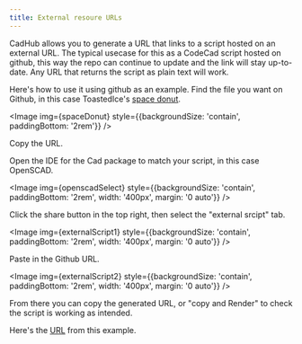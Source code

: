 ```yaml
---
title: External resoure URLs
---
```




CadHub allows you to generate a URL that links to a script hosted on an external URL.
The typical usecase for this as a CodeCad script hosted on github, this way the repo can continue to update and the link will stay up-to-date.
Any URL that returns the script as plain text will work.

Here's how to use it using github as an example.
Find the file you want on Github, in this case ToastedIce's [space donut](https://github.com/toastedice/random_openscad_creations_I_made/blob/main/donut/spacedonut.scad).

<Image img={spaceDonut} style={{backgroundSize: 'contain', paddingBottom: '2rem'}} />

Copy the URL.

Open the IDE for the Cad package to match your script, in this case OpenSCAD.

<Image img={openscadSelect} style={{backgroundSize: 'contain', paddingBottom: '2rem', width: '400px', margin: '0 auto'}} />

Click the share button in the top right, then select the "external srcipt" tab.

<Image img={externalScript1} style={{backgroundSize: 'contain', paddingBottom: '2rem', width: '400px', margin: '0 auto'}} />

Paste in the Github URL.

<Image img={externalScript2} style={{backgroundSize: 'contain', paddingBottom: '2rem', width: '400px', margin: '0 auto'}} />

From there you can copy the generated URL, or "copy and Render" to check the script is working as intended.

Here's the [URL](http://cadhub.xyz/dev-ide/cadQuery#fetch_text_v1=https%3A%2F%2Fraw.githubusercontent.com%2Ftoastedice%2Frandom_openscad_creations_I_made%2Fmain%2Fdonut%2Fspacedonut.scad) from this example.
